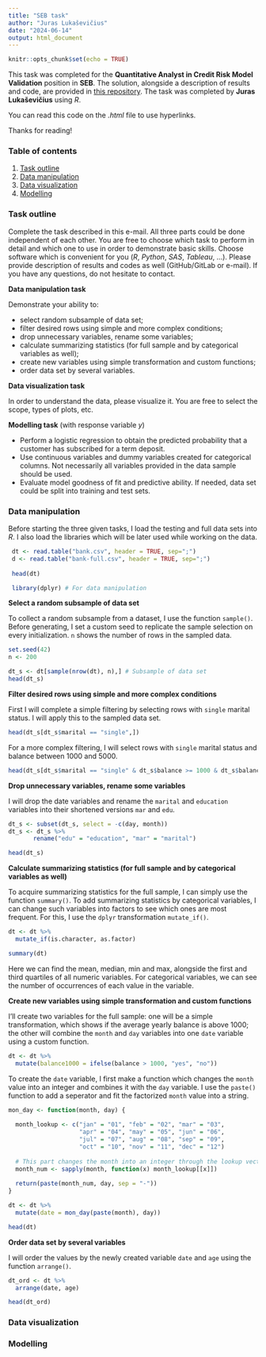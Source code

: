 ```yaml
---
title: "SEB task"
author: "Juras Lukaševičius"
date: "2024-06-14"
output: html_document
---
```


```r
knitr::opts_chunk$set(echo = TRUE)
```

This task was completed for the **Quantitative Analyst in Credit Risk Model Validation** position in **SEB**. The solution, alongside a description of results and code, are provided in [this repository](https://github.com/SailorGeorge/SEB--Juras-Lukasevicius). The task was completed by **Juras Lukaševičius** using *R*.

You can read this code on the *.html* file to use hyperlinks.

Thanks for reading!

### Table of contents

1. [Task outline](#task-outline)
2. [Data manipulation](#item-one)
3. [Data visualization](#item-two)
4. [Modelling](#item-three)

### Task outline

Complete the task described in this e-mail.  All three parts could be done independent of each other. You are free to choose which task to perform in detail and which one to use in order to demonstrate basic skills. Choose software which is convenient for you (*R*, *Python*, *SAS*, *Tableau*, …). Please provide description of results  and codes as well (GitHub/GitLab or e-mail). If you have any questions, do not hesitate to contact.

**Data manipulation task**

Demonstrate your ability to:  


- select random subsample of data set;  
- filter desired rows using simple and more complex conditions;  
- drop unnecessary variables, rename some variables;  
- calculate summarizing statistics (for full sample and by categorical variables as well);  
- create new variables using simple transformation and custom functions;  
- order data set by several variables. 

**Data visualization task**

In order to understand the data, please visualize it. You are free to select the scope, types of plots, etc.  

**Modelling task** (with response variable *y*)

- Perform a logistic regression to obtain the predicted probability that a customer has subscribed for a term deposit.  
- Use continuous variables and dummy variables created for categorical columns. Not necessarily all variables provided in the data sample should be used.  
- Evaluate model goodness of fit and predictive ability. If needed, data set could be split into training and test sets.




<a id="item-one"></a>

### Data manipulation

Before starting the three given tasks, I load the testing and full data sets into *R*. I also load the libraries which will be later used while working on the data.

```r
 dt <- read.table("bank.csv", header = TRUE, sep=";")
 d <- read.table("bank-full.csv", header = TRUE, sep=";")
 
 head(dt) 
```

```r
 library(dplyr) # For data manipulation
```

**Select a random subsample of data set**

To collect a random subsample from a dataset, I use the function `sample()`. Before generating, I set a custom seed to replicate the sample selection on every initialization. `n` shows the number of rows in the sampled data.

```r
set.seed(42)
n <- 200

dt_s <- dt[sample(nrow(dt), n),] # Subsample of data set
head(dt_s)
```

**Filter desired rows using simple and more complex conditions**

First I will complete a simple filtering by selecting rows with `single` marital status. I will apply this to the sampled data set.

```r
head(dt_s[dt_s$marital == "single",])
```

For a more complex filtering, I will select rows with `single` marital status and balance between $1000$ and $5000$.

```r
head(dt_s[dt_s$marital == "single" & dt_s$balance >= 1000 & dt_s$balance <= 5000,])
```

**Drop unnecessary variables, rename some variables**

I will drop the date variables and rename the `marital` and `education` variables into their shortened versions `mar` and `edu`.

```r
dt_s <- subset(dt_s, select = -c(day, month)) 
dt_s <- dt_s %>% 
       rename("edu" = "education", "mar" = "marital")

head(dt_s)
```

**Calculate summarizing statistics (for full sample and by categorical variables as well)**

To acquire summarizing statistics for the full sample, I can simply use the function `summary()`. To add summarizing statistics by categorical variables, I can change such variables into factors to see which ones are most frequent. For this, I use the `dplyr` transformation `mutate_if()`.

```r
dt <- dt %>%
  mutate_if(is.character, as.factor)

summary(dt)
```

Here we can find the mean, median, min and max, alongside the first and third quartiles of all numeric variables. For categorical variables, we can see the number of occurrences of each value in the variable. 

**Create new variables using simple transformation and custom functions**

I'll create two variables for the full sample: one will be a simple transformation, which shows if the average yearly balance is above 1000; the other will combine the `month` and `day` variables into one `date` variable using a custom function.

```r
dt <- dt %>%
  mutate(balance1000 = ifelse(balance > 1000, "yes", "no"))
```

To create the `date` variable, I first make a function which changes the `month` value into an integer and combines it with the `day` variable. I use the `paste()` function to add a seperator and fit the factorized `month` value into a string.

```r
mon_day <- function(month, day) {
  
  month_lookup <- c("jan" = "01", "feb" = "02", "mar" = "03", 
                    "apr" = "04", "may" = "05", "jun" = "06",
                    "jul" = "07", "aug" = "08", "sep" = "09", 
                    "oct" = "10", "nov" = "11", "dec" = "12")
  
  # This part changes the month into an integer through the lookup vector
  month_num <- sapply(month, function(x) month_lookup[[x]])
  
  return(paste(month_num, day, sep = "-"))
}

dt <- dt %>%
  mutate(date = mon_day(paste(month), day))

head(dt)
```


**Order data set by several variables**

I will order the values by the newly created variable `date` and `age` using the function `arrange()`.

```r
dt_ord <- dt %>%
  arrange(date, age)

head(dt_ord)
```


<a id="item-two"></a>

### Data visualization



<a id="item-three"></a>

### Modelling

